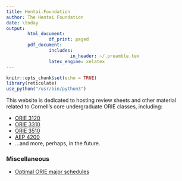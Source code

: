 ```yaml
---
title: Hentai.Foundation
author: The Hentai Foundation
date: \today
output:
        html_document:
                df_print: paged
        pdf_document:
                includes:
                        in_header: ~/.preamble.tex
                latex_engine: xelatex
---
```



```r
knitr::opts_chunk$set(echo = TRUE)
library(reticulate)
use_python("/usr/bin/python3")
```

This website is dedicated to hosting review sheets and other material related to Cornell's core undergraduate ORIE classes, including:

 - [ORIE 3120](https://hentai.foundation/ORIE3120)
 - [ORIE 3310](https://hentai.foundation/ORIE3310)
 - [ORIE 3510](https://hentai.foundation/ORIE3510)
 - [AEP 4200](https://nhentai.net/search/?q=yaoi)
 - ...and more, perhaps, in the future.

### Miscellaneous

 - [Optimal ORIE major schedules](https://hentai.foundation/Misc/index.html)




